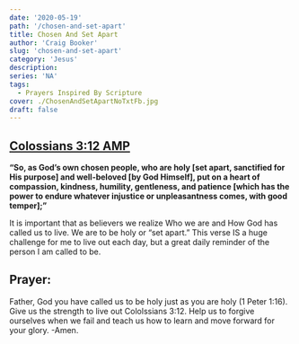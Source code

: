 ```yaml
---
date: '2020-05-19'
path: '/chosen-and-set-apart'
title: Chosen And Set Apart
author: 'Craig Booker'
slug: 'chosen-and-set-apart'
category: 'Jesus'
description:
series: 'NA'
tags:
  - Prayers Inspired By Scripture
cover: ./ChosenAndSetApartNoTxtFb.jpg
draft: false
---
```


## [Colossians‬ ‭3:12‬ ‭AMP‬‬](https://www.bible.com/bible/1588/col.3.12.amp)

**“So, as God’s own chosen people, who are holy [set apart, sanctified for His purpose] and well-beloved [by God Himself], put on a heart of compassion, kindness, humility, gentleness, and patience [which has the power to endure whatever injustice or unpleasantness comes, with good temper];”**
‭‭

It is important that as believers we realize Who we are and How God has called us to live. We are to be holy or “set apart.” This verse IS a huge challenge for me to live out each day, but a great daily reminder of the person I am called to be.

## Prayer:

Father, God you have called us to be holy just as you are holy (1 Peter 1:16). Give us the strength to live out Cololssians 3:12. Help us to forgive ourselves when we fail and teach us how to learn and move forward for your glory. -Amen.
